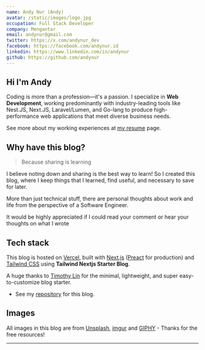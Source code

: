 ```yaml
---
name: Andy Nur (Andy)
avatar: /static/images/logo.jpg
occupation: Full Stack Developer
company: Mengantar
email: andynur@gmail.com
twitter: https://x.com/andynur_dev
facebook: https://facebook.com/andynur.id
linkedin: https://www.linkedin.com/in/andynur
github: https://github.com/andynur
---
```



## Hi <Twemoji emoji="waving hand" /> I'm Andy

Coding is more than a profession—it's a passion. I specialize in **Web Development**, working predominantly with industry-leading tools like Nest.JS, Next.JS, Laravel/Lumen, and Go-lang to produce high-performance web applications that meet diverse business needs.

See more about my working experiences at [my resume](/resume) page.

## Why have this blog?

> Because sharing is learning

I believe noting down and sharing is the best way to learn! So I created this blog, where I keep things that I learned, find useful, and necessary to save for later.

More than just technical stuff, there are personal thoughts about work and life from the perspective of a Software Engineer.

It would be highly appreciated if I could read your comment or hear your thoughts on what I wrote <Twemoji emoji="hot-beverage" />

## Tech stack

This blog is hosted on [Vercel](https://vercel.com/), built with [Next.js](https://nextjs.org/) ([Preact](https://preactjs.com/) for production) and [Tailwind CSS](https://tailwindcss.com/) using **Tailwind Nextjs Starter Blog**.

A huge thanks to [Timothy Lin](https://x.com/timlrxx) for the minimal, lightweight, and super easy-to-customize blog starter.

- See my [repository](https://github.com/andynur/andynur.github.io) for this blog.

## Images

All images in this blog are from [Unsplash](https://unsplash.com/), [imgur](https://imgur.com) and [GIPHY](https://giphy.com/) - Thanks for the free resources!

---
